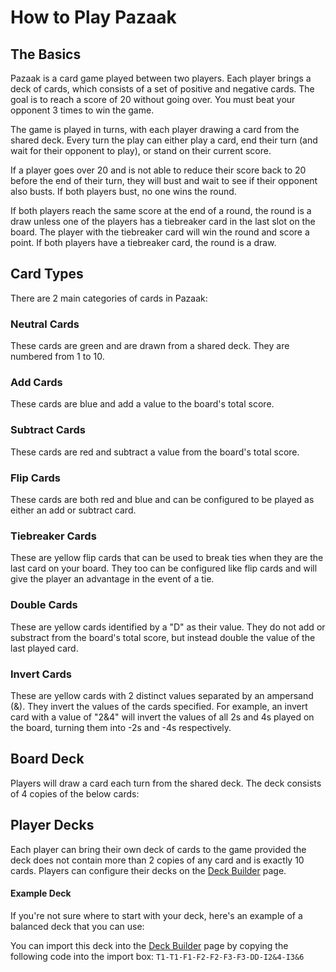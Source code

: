 # How to Play Pazaak

## The Basics

Pazaak is a card game played between two players. Each player brings a deck of
cards, which consists of a set of positive and negative cards. The goal is to
reach a score of 20 without going over. You must beat your opponent 3 times
to win the game.

The game is played in turns, with each player drawing a card from the shared deck.
Every turn the play can either play a card, end their turn (and wait for their
opponent to play), or stand on their current score.

If a player goes over 20 and is not able to reduce their score back to 20
before the end of their turn, they will bust and wait to see if their opponent
also busts. If both players bust, no one wins the round.

If both players reach the same score at the end of a round, the round is a draw unless
one of the players has a tiebreaker card in the last slot on the board. The
player with the tiebreaker card will win the round and score a point. If both players
have a tiebreaker card, the round is a draw.

## Card Types

There are 2 main categories of cards in Pazaak:

### Neutral Cards

These cards are green and are drawn from a shared deck. They are numbered from
1 to 10.

<div className="not-prose mx-auto grid w-fit">
  <Card card={{ type: 'none', value: 5 }} id="5" />
</div>

### Add Cards

These cards are blue and add a value to the board's total score.

<div className="not-prose mx-auto grid w-fit">
  <Card card={{ type: 'add', value: 5 }} id="5" />
</div>

### Subtract Cards

These cards are red and subtract a value from the board's total score.

<div className="not-prose mx-auto grid w-fit">
  <Card card={{ type: 'subtract', value: 5 }} id="5" />
</div>

### Flip Cards

These cards are both red and blue and can be configured to be played as either
an add or subtract card.

<div className="not-prose mx-auto grid w-fit grid-cols-2 gap-4">
  <Card card={{ type: 'flip', value: 5, magnitude: 'add' }} id="5" />
  <Card card={{ type: 'flip', value: 5, magnitude: 'subtract' }} id="5" />
</div>

### Tiebreaker Cards

These are yellow flip cards that can be used to break ties when they are the
last card on your board. They too can be configured like flip cards and will
give the player an advantage in the event of a tie.

<div className="not-prose mx-auto grid w-fit grid-cols-2 gap-4">
  <Card card={{ type: 'tiebreaker', value: 1, magnitude: 'add' }} id="5" />
  <Card card={{ type: 'tiebreaker', value: 1, magnitude: 'subtract' }} id="5" />
</div>

### Double Cards

These are yellow cards identified by a "D" as their value. They do not add or substract from
the board's total score, but instead double the value of the last played card.

<div className="not-prose mx-auto grid w-fit">
  <Card card={{ type: 'double', value: 'D' }} id="1" />
</div>

### Invert Cards

These are yellow cards with 2 distinct values separated by an ampersand (&). They
invert the values of the cards specified. For example, an invert card with a value
of "2&4" will invert the values of all 2s and 4s played on the board,
turning them into -2s and -4s respectively.

<div className="not-prose mx-auto grid w-fit">
  <Card card={{ type: 'invert', value: '2&4' }} id="1" />
</div>

## Board Deck

Players will draw a card each turn from the shared deck. The deck consists of 4
copies of the below cards:

<div className="not-prose mx-auto grid w-fit grid-cols-5 grid-rows-2 gap-4">
  <Card card={{ type: 'none', value: 1 }} id="1" />
  <Card card={{ type: 'none', value: 2 }} id="2" />
  <Card card={{ type: 'none', value: 3 }} id="3" />
  <Card card={{ type: 'none', value: 4 }} id="4" />
  <Card card={{ type: 'none', value: 5 }} id="5" />
  <Card card={{ type: 'none', value: 6 }} id="6" />
  <Card
    card={{
      type: 'none',
      value: 7,
    }}
    id="7"
  />
  <Card card={{ type: 'none', value: 8 }} id="8" />
  <Card card={{ type: 'none', value: 9 }} id="9" />
  <Card card={{ type: 'none', value: 10 }} id="10" />
</div>

## Player Decks

Each player can bring their own deck of cards to the game provided the deck
does not contain more than 2 copies of any card and is exactly 10 cards.
Players can configure their decks on the [Deck Builder](/deck-builder) page.

#### Example Deck

If you're not sure where to start with your deck, here's an example of a
balanced deck that you can use:

<div className="not-prose mx-auto grid w-fit grid-cols-5 grid-rows-2 gap-4">
  <Card card={{ type: 'tiebreaker', value: 1, magnitude: 'add' }} id="1" />
  <Card card={{ type: 'tiebreaker', value: 1, magnitude: 'add' }} id="1" />
  <Card card={{ type: 'flip', value: 1, magnitude: 'add' }} id="1" />
  <Card card={{ type: 'flip', value: 2, magnitude: 'add' }} id="1" />
  <Card card={{ type: 'flip', value: 2, magnitude: 'add' }} id="1" />
  <Card card={{ type: 'flip', value: 3, magnitude: 'add' }} id="1" />
  <Card card={{ type: 'flip', value: 3, magnitude: 'add' }} id="1" />
  <Card card={{ type: 'double', value: 'D' }} id="1" />
  <Card card={{ type: 'invert', value: '2&4' }} id="1" />
  <Card card={{ type: 'invert', value: '3&6' }} id="1" />
</div>

You can import this deck into the [Deck Builder](/deck-builder) page by copying
the following code into the import box: `T1-T1-F1-F2-F2-F3-F3-DD-I2&4-I3&6`

